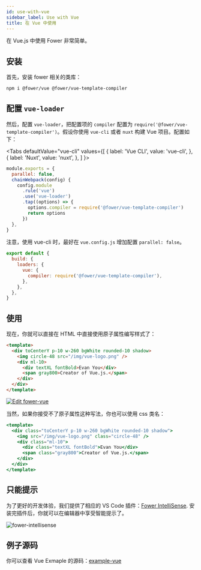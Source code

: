 ```yaml
---
id: use-with-vue
sidebar_label: Use with Vue
title: 在 Vue 中使用
---
```



在 Vue.js 中使用 Fower 非常简单。

## 安装

首先，安装 fower 相关的类库：

```bash
npm i @fower/vue @fower/vue-template-compiler
```

## 配置 `vue-loader`

然后，配置 `vue-loader`，把配置项的 `compiler` 配置为 `require('@fower/vue-template-compiler')`。假设你使用 `vue-cli` 或者 `nuxt` 构建 Vue 项目。配置如下：

<Tabs
  defaultValue="vue-cli"
  values={[
    { label: 'Vue CLI', value: 'vue-cli', },
    { label: 'Nuxt', value: 'nuxt', },
  ]
}>
<TabItem value="vue-cli">

```js title="vue.config.js"
module.exports = {
  parallel: false,
  chainWebpack(config) {
    config.module
      .rule('vue')
      .use('vue-loader')
      .tap((options) => {
        options.compiler = require('@fower/vue-template-compiler')
        return options
      })
  },
}
```

注意，使用 vue-cli 时，最好在 `vue.config.js` 增加配置 `parallel: false`。

</TabItem>
<TabItem value="nuxt">

```js title="nuxt.config.js"
export default {
  build: {
    loaders: {
      vue: {
        compiler: require('@fower/vue-template-compiler'),
      },
    },
  },
}
```

</TabItem>
</Tabs>

## 使用

现在，你就可以直接在 HTML 中直接使用原子属性编写样式了：

```html
<template>
  <div toCenterY p-10 w-260 bgWhite rounded-10 shadow>
    <img circle-48 src="/img/vue-logo.png" />
    <div ml-10>
      <div textXL fontBold>Evan You</div>
      <span gray800>Creator of Vue.js.</span>
    </div>
  </div>
</template>
```

[![Edit fower-vue](https://codesandbox.io/static/img/play-codesandbox.svg)](https://codesandbox.io/s/fower-vue-8o5dd?fontsize=14&hidenavigation=1&theme=dark)

当然，如果你接受不了原子属性这种写法，你也可以使用 css 类名：

```jsx
<template>
  <div class="toCenterY p-10 w-260 bgWhite rounded-10 shadow">
    <img src="/img/vue-logo.png" class="circle-48" />
    <div class="ml-10">
      <div class="textXL fontBold">Evan You</div>
      <span class="gray800">Creator of Vue.js.</span>
    </div>
  </div>
</template>
```

## 只能提示

为了更好的开发体验，我们提供了相应的 VS Code 插件：[Fower IntelliSense](https://code.visualstudio.com/docs/editor/intellisense). 安装完插件后，你就可以在编辑器中享受智能提示了。

![fower-intellisense](/img/fower-intellisense.png)

## 例子源码

你可以查看 Vue Exmaple 的源码：[example-vue](https://github.com/forsigner/fower/tree/master/packages/example-vue)
